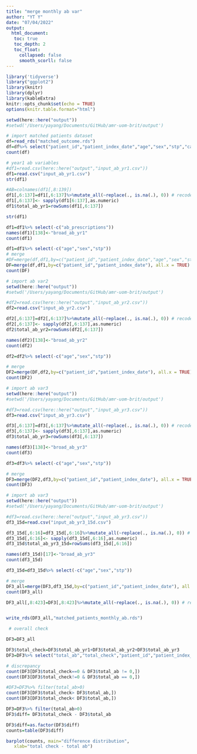 ```yaml
---
title: "merge monthly ab var"
author: "YT Y"
date: "07/04/2022"
output: 
  html_document:
   toc: true
   toc_depth: 2
   toc_float:
     collapsed: false
     smooth_scorll: false
---
```


```r
library('tidyverse')
library("ggplot2")
library(knitr)
library(dplyr)
library(kableExtra)
knitr::opts_chunk$set(echo = TRUE)
options(knitr.table.format="html")


```


```r
setwd(here::here("output"))
#setwd('/Users/yayang/Documents/GitHub/amr-uom-brit/output')

# import matched patients dataset
df=read_rds("matched_outcome.rds")
df=df%>% select("patient_id","patient_index_date","age","sex","stp","case","subclass","total_ab")
count(df)

# year1 ab variables
#df1=read.csv(here::here("output","input_ab_yr1.csv"))
df1=read.csv("input_ab_yr1.csv")
str(df1)

#AB=colnames(df1[,8:139])
df1[,6:137]=df1[,6:137]%>%mutate_all(~replace(., is.na(.), 0)) # recode NA -> 0
df1[,6:137]<- sapply(df1[6:137],as.numeric)
df1$total_ab_yr1=rowSums(df1[,6:137])

str(df1)

df1=df1%>% select(-c("ab_prescriptions"))
names(df1)[138]<-"broad_ab_yr1"
count(df1)

df1=df1%>% select(-c("age","sex","stp"))
# merge
#DF=merge(df,df1,by=c("patient_id","patient_index_date","age","sex","stp"))
DF=merge(df,df1,by=c("patient_id","patient_index_date"), all.x = TRUE)
count(DF)

```

```r
# import ab var2
setwd(here::here("output"))
#setwd('/Users/yayang/Documents/GitHub/amr-uom-brit/output')

#df2=read.csv(here::here("output","input_ab_yr2.csv"))
df2=read.csv("input_ab_yr2.csv")

df2[,6:137]=df2[,6:137]%>%mutate_all(~replace(., is.na(.), 0)) # recode NA -> 0
df2[,6:137]<- sapply(df2[,6:137],as.numeric)
df2$total_ab_yr2=rowSums(df2[,6:137])

names(df2)[138]<-"broad_ab_yr2"
count(df2)

df2=df2%>% select(-c("age","sex","stp"))

# merge
DF2=merge(DF,df2,by=c("patient_id","patient_index_date"), all.x = TRUE)
count(DF2)

```

```r
# import ab var3
setwd(here::here("output"))
#setwd('/Users/yayang/Documents/GitHub/amr-uom-brit/output')

#df3=read.csv(here::here("output","input_ab_yr3.csv"))
df3=read.csv("input_ab_yr3.csv")

df3[,6:137]=df3[,6:137]%>%mutate_all(~replace(., is.na(.), 0)) # recode NA -> 0
df3[,6:137]<- sapply(df3[,6:137],as.numeric)
df3$total_ab_yr3=rowSums(df3[,6:137])

names(df3)[138]<-"broad_ab_yr3"
count(df3)

df3=df3%>% select(-c("age","sex","stp"))

# merge
DF3=merge(DF2,df3,by=c("patient_id","patient_index_date"), all.x = TRUE)
count(DF3)


```


```r
# import ab var3
setwd(here::here("output"))
#setwd('/Users/yayang/Documents/GitHub/amr-uom-brit/output')

#df3=read.csv(here::here("output","input_ab_yr3.csv"))
df3_15d=read.csv("input_ab_yr3_15d.csv")

df3_15d[,6:16]=df3_15d[,6:16]%>%mutate_all(~replace(., is.na(.), 0)) # recode NA -> 0
df3_15d[,6:16]<- sapply(df3_15d[,6:16],as.numeric)
df3_15d$total_ab_yr3_15d=rowSums(df3_15d[,6:16])

names(df3_15d)[17]<-"broad_ab_yr3"
count(df3_15d)

df3_15d=df3_15d%>% select(-c("age","sex","stp"))

# merge
DF3_all=merge(DF3,df3_15d,by=c("patient_id","patient_index_date"), all.x = TRUE)
count(DF3_all)

DF3_all[,8:423]=DF3[,8:423]%>%mutate_all(~replace(., is.na(.), 0)) # recode NA -> 0


write_rds(DF3_all,"matched_patients_monthly_ab.rds")
```




```r
 # overall check

DF3=DF3_all

DF3$total_check=DF3$total_ab_yr1+DF3$total_ab_yr2+DF3$total_ab_yr3
DF3=DF3%>% select("total_ab","total_check","patient_id","patient_index_date")

# discrepancy
count(DF3[DF3$total_check==0 & DF3$total_ab != 0,])
count(DF3[DF3$total_check!=0 & DF3$total_ab == 0,])

#DF3=DF3%>% filter(total_ab>0)
count(DF3[DF3$total_check> DF3$total_ab,])
count(DF3[DF3$total_check< DF3$total_ab,])

```

```r

DF3=DF3%>% filter(total_ab>0)
DF3$diff= DF3$total_check - DF3$total_ab

DF3$diff=as.factor(DF3$diff)
counts=table(DF3$diff)

barplot(counts, main="difference distribution",
   xlab="total check - total ab")
```

